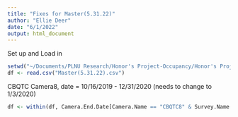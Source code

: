 ```yaml
---
title: "Fixes for Master(5.31.22)"
author: "Ellie Deer"
date: "6/1/2022"
output: html_document
---
```


Set up and Load in
```r
setwd("~/Documents/PLNU Research/Honor's Project-Occupancy/Honor's Proj - Occupancy")
df <- read.csv("Master(5.31.22).csv")
```

CBQTC Camera8, date = 10/16/2019 - 12/31/2020 (needs to change to 1/3/2020)
```r
df <- within(df, Camera.End.Date[Camera.Name == "CBQTC8" & Survey.Name == "CBQTC 2019" & Camera.End.Date == "12/31/2020" ] <- "1/3/2020")
```

